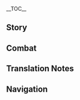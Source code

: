 {{CharacterTabs}}
{{LanguageTabs}}
{{Stub|1={{Meta/VO|tl=1|rm=1}}}}
__TOC__
==Story==
{{VO/Story
|character           = {{ROOTPAGENAME}}
|language            = ja
|name                = 早柚

|vo_01_01_title      = 初めまして…
|vo_01_01_subtitle   = Hello
|vo_01_01_file       = VO_{language}{character} Hello.ogg
|vo_01_01_tx         = 「終末番」早柚、参上。<br />ふぅ～、やる事なかったら、拙は先に寝る。言っておくが、こっそりと拙の頭を撫でるんじゃないぞ。
|vo_01_01_rm         = 
|vo_01_01_tl         = 

|vo_02_01_title      = 世間話・寝る
|vo_02_01_subtitle   = Chat: Asleep
|vo_02_01_file       = VO_{language}{character} Chat - Asleep.ogg
|vo_02_01_tx         = ふぁ～…ぐーぐー…
|vo_02_01_rm         = Fa~... guuguu...
|vo_02_01_tl         = 

|vo_02_02_title      = 世間話・仕事
|vo_02_02_subtitle   = Chat: Work
|vo_02_02_file       = VO_{language}{character} Chat - Work.ogg
|vo_02_02_tx         = 仕事なんかよりお昼寝だ。
|vo_02_02_rm         = 
|vo_02_02_tl         = 

|vo_02_03_title      = 世間話・背伸びる
|vo_02_03_subtitle   = Chat: Height
|vo_02_03_file       = VO_{language}{character} Chat - Height.ogg
|vo_02_03_tx         = いつになったら背が伸びるんだ。
|vo_02_03_rm         = 
|vo_02_03_tl         = 

|vo_03_01_title      = 雨の日…
|vo_03_01_subtitle   = When It Rains
|vo_03_01_file       = VO_{language}{character} When It Rains.ogg
|vo_03_01_tx         = はやく雨宿りを。雨に打たれると背が伸びなくなる！
|vo_03_01_rm         = 
|vo_03_01_tl         = 

|vo_03_02_title      = 雷の日…
|vo_03_02_subtitle   = When Thunder Strikes
|vo_03_02_file       = VO_{language}{character} When Thunder Strikes.ogg
|vo_03_02_tx         = 凄まじい音だ。だが、布団にこもってしまえば安心して眠れる。
|vo_03_02_rm         = 
|vo_03_02_tl         = 

|vo_03_03_title      = 雪の日…
|vo_03_03_subtitle   = When It Snows
|vo_03_03_file       = VO_{language}{character} When It Snows.ogg
|vo_03_03_tx         = 雪の日は身を隠しやすい。例えば「雪降りの術」は、吹きつける雪の力を借りることで自分の身を隠す、他の者が気づく頃には降りしきる雪しか残ってない。ちなみにこのことは、巫女姉さんに教えてはいけないぞ。
|vo_03_03_rm         = 
|vo_03_03_tl         = 

|vo_03_04_title      = 晴れの日…
|vo_03_04_subtitle   = When the Sun Is Out
|vo_03_04_file       = VO_{language}{character} When the Sun Is Out.ogg
|vo_03_04_tx         = 気持ちいい天気、ふぁ～ねむい。
|vo_03_04_rm         = 
|vo_03_04_tl         = 

|vo_03_05_title      = 風の日…
|vo_03_05_subtitle   = When It's Windy
|vo_03_05_file       = VO_{language}{character} When It's Windy.ogg
|vo_03_05_tx         = 風吹く時は逃げる時。
|vo_03_05_rm         = 
|vo_03_05_tl         = 

|vo_03_06_title      = 暴風の日…
|vo_03_06_subtitle   = When the Wind Is Blowing
|vo_03_06_file       = VO_{language}{character} When the Wind Is Blowing.ogg
|vo_03_06_tx         = 風が強すぎて目を開けられない。いっそのこと、そのまま目を閉じて寝てしまおうか。
|vo_03_06_rm         = 
|vo_03_06_tl         = 

|vo_04_01_title      = おはよう…
|vo_04_01_subtitle   = Good Morning
|vo_04_01_file       = VO_{language}{character} Good Morning.ogg
|vo_04_01_tx         = ん…もうあさなのか？あと10分、10分だけ…え、じゃあ5分でもいいから…ふみゃ…
|vo_04_01_rm         = 
|vo_04_01_tl         = 

|vo_04_02_title      = こんにちは…
|vo_04_02_subtitle   = Good Afternoon
|vo_04_02_file       = VO_{language}{character} Good Afternoon.ogg
|vo_04_02_tx         = ね…ねむい。お昼寝の時間はまだ？
|vo_04_02_rm         = 
|vo_04_02_tl         = 

|vo_04_03_title      = こんばんは…
|vo_04_03_subtitle   = Good Evening
|vo_04_03_file       = VO_{language}{character} Good Evening.ogg
|vo_04_03_tx         = 確認完了、周囲に巫女姉さんの姿はないな。今夜はぐっすり眠れるぞ。
|vo_04_03_rm         = 
|vo_04_03_tl         = 

|vo_04_04_title      = おやすみ…
|vo_04_04_subtitle   = Good Night
|vo_04_04_file       = VO_{language}{character} Good Night.ogg
|vo_04_04_tx         = やっと…寝れる…おや…すみ…
|vo_04_04_rm         = 
|vo_04_04_tl         = 

|vo_05_01_title      = {name}自身について・終末番
|vo_05_01_subtitle   = About {character}: Shuumatsuban
|vo_05_01_file       = VO_{language}{character} About {character} - Shuumatsuban.ogg
|vo_05_01_tx         = 拙は「終末番」に所属しているが、与えられた仕事は情報収集だの、盗みだのといった細かい事ばかり。別に…拙がやらなくても問題ないと思う。
|vo_05_01_rm         = 
|vo_05_01_tl         = 

|vo_05_02_title      = {name}自身について・サボる
|vo_05_02_subtitle   = About {character}: Skiving
|vo_05_02_file       = VO_{language}{character} About {character} - Skiving.ogg
|vo_05_02_tx         = 「終末番」の仕事なんか端から意味がない。サボったって、もっと適任の人がやってくれる。だが寝ることは大事だ。長く眠れば、いつか背が伸びるかもしれない。
|vo_05_02_rm         = 
|vo_05_02_tl         = 

|vo_06_01_title      = 見張りについて…
|vo_06_01_subtitle   = About Us: Favor
|vo_06_01_file       = VO_{language}{character} About Us - Favor.ogg
|vo_06_01_tx         = 巫女姉さんが来る時は必ず伝えてくれ。拙はちょっと昼寝…いや、しばらく休むことにする。
|vo_06_01_rm         = 
|vo_06_01_tl         = 

|vo_06_02_title      = 頭を撫でることについて…
|vo_06_02_subtitle   = About Us: Headpats
|vo_06_02_file       = VO_{language}{character} About Us - Headpats.ogg
|vo_06_02_tx         = 頭を撫でたい？うっ、主ならよかろう。だが、ちょっとだけだぞ。背が伸びなくなるのは御免だ！
|vo_06_02_rm         = 
|vo_06_02_tl         = 

|vo_07_01_title      = 「神の目」について…
|vo_07_01_subtitle   = About the [[Vision]]
|vo_07_01_file       = VO_{language}{character} About the Vision.ogg
|vo_07_01_tx         = 両手剣は本当に重たい。忍術だけに頼っていては、持ち上げることすらできない。しかし「神の目」があれば話は別。拙にとって「神の目」は欠かせないものなのだ。
|vo_07_01_rm         = 
|vo_07_01_tl         = 

|vo_07_02_title      = シェアしたいこと…
|vo_07_02_subtitle   = Something to Share
|vo_07_02_file       = VO_{language}{character} Something to Share.ogg
|vo_07_02_tx         = 師匠は拙が最後の世代だとおっしゃってたし、なにせ戦いに向いていない流派だ。逃げたり身を隠したりする術しか学んでいなかったのも、仕方のないこと…
|vo_07_02_rm         = 
|vo_07_02_tl         = 

|vo_07_03_title      = 興味のあること…
|vo_07_03_subtitle   = Interesting Things
|vo_07_03_file       = VO_{language}{character} Interesting Things.ogg
|vo_07_03_tx         = ムジナは知ってるか？タヌキよりもずっとかわいい生き物だ。今度見に行く時、一緒に連れてってやってもいいぞ。
|vo_07_03_rm         = 
|vo_07_03_tl         = 

|vo_08_01_title      = 神里綾華について…
|vo_08_01_subtitle   = About [[Kamisato Ayaka]]
|vo_08_01_file       = VO_{language}{character} About Kamisato Ayaka.ogg
|vo_08_01_tx         = 神里家のお嬢様は、優雅で威厳のあるお方だが、拙が怠けないように、特別に巫女姉さんを監視役として任命した…どうして、こんなことになったのだ…
|vo_08_01_rm         = 
|vo_08_01_tl         = 

|vo_08_02_title      = 神里綾人について…
|vo_08_02_subtitle   = About [[Kamisato Ayato]]
|vo_08_02_file       = VO_{language}{character} About Kamisato Ayato.ogg
|vo_08_02_tx         = 木の上で休んでいると、よく巫女姉さんたちがあのお方の噂をしているのが聞こえる。どうやら仕事で忙しいお方のようだが、理解できぬ。仕事なんかサボってしまえばいいのに…
|vo_08_02_rm         = 
|vo_08_02_tl         = 

|vo_08_03_title      = トーマについて…
|vo_08_03_subtitle   = About [[Thoma]]
|vo_08_03_file       = VO_{language}{character} About Thoma.ogg
|vo_08_03_tx         = 神の目を持ってるくせに、やつは毎回のように忍術を学びたいとしつこく懇願してくる。理解できぬ。睡眠時間を削ってまで教えるなんて…時間がもったいない。
|vo_08_03_rm         = 
|vo_08_03_tl         = 

|vo_08_04_title      = 宵宮について…
|vo_08_04_subtitle   = About [[Yoimiya]]
|vo_08_04_file       = VO_{language}{character} About Yoimiya.ogg
|vo_08_04_tx         = 彼女は会うたびに「タヌキちゃん、お祭りで遊ばへん？」だのと言ってくるが、拙はタヌキなどではない。お祭りにも興味ない。行くことになったとしても、彼女の花火に合わせて忍術を披露するだけ。これが「終末番」の仕事とどう関係すると言うのだ！
|vo_08_04_rm         = 
|vo_08_04_tl         = 

|vo_08_05_title      = 雷電将軍について…
|vo_08_05_subtitle   = About the [[Raiden Shogun]]
|vo_08_05_file       = VO_{language}{character} About the Raiden Shogun.ogg
|vo_08_05_tx         = あのお方は…拙が会えるような御仁ではない。知りたいことがあれば、綾華お嬢様に聞いた方が早い。
|vo_08_05_rm         = 
|vo_08_05_tl         = 

|vo_08_06_title      = 八重神子について…
|vo_08_06_subtitle   = About [[Yae Miko]]
|vo_08_06_file       = VO_{language}{character} About Yae Miko.ogg
|vo_08_06_tx         = 彼女はいつも拙の頭を撫でたがる。対して拙は手を噛む勇気も、反抗する勇気もない。断れば大惨事になりかねないと感じる。しかし、このまま撫でられ続けたら、本当に背が伸びなくなるのでは？ど…どうすればいいのだ…
|vo_08_06_rm         = 
|vo_08_06_tl         = 

|vo_08_07_title      = 荒瀧一斗について…
|vo_08_07_subtitle   = About [[Arataki Itto]]
|vo_08_07_file       = VO_{language}{character} About Arataki Itto.ogg
|vo_08_07_tx         = なぜあんなにやかましい者がいるのだ。しかもあんなに背が高いのはなぜだ！
|vo_08_07_rm         = 
|vo_08_07_tl         = 

|vo_08_08_title      = 久岐忍について…
|vo_08_08_subtitle   = About the [[Kuki Shinobu]]
|vo_08_08_file       = VO_{language}{character} About the Kuki Ninja.ogg
|vo_08_08_tx         = ピンとこない名前だな…待て、荒瀧一斗の子分なのか？ならやつも睡眠を妨害してくるに違いない。何せ同じ穴のムジナ、いや、同じ穴のタヌキっていう言葉があるくらいだからな！
|vo_08_08_rm         = 
|vo_08_08_tl         = 

|vo_09_01_title      = {name}を知る・1
|vo_09_01_subtitle   = More About {character}: I
|vo_09_01_file       = VO_{language}{character} More About {character} - 01.ogg
|vo_09_01_tx         = ふみゃ…ふみゃ…ふみゃ…
|vo_09_01_rm         = Fumya... fumya... fumya...
|vo_09_01_tl         = 

|vo_09_02_title      = {name}を知る・2
|vo_09_02_subtitle   = More About {character}: II
|vo_09_02_file       = VO_{language}{character} More About {character} - 02.ogg
|vo_09_02_tx         = ええっと、忍術流派の名前か？…あれ…思い出せない、まだ目が覚めきってないから、もう一眠りしたら思い出せるかもしれない。
|vo_09_02_rm         = 
|vo_09_02_tl         = 

|vo_09_03_title      = {name}を知る・3
|vo_09_03_subtitle   = More About {character}: III
|vo_09_03_file       = VO_{language}{character} More About {character} - 03.ogg
|vo_09_03_tx         = 主になら教えてもいいぞ。だが、まず笑わないと約束してくれ。でないと、二度と口をききたくなくなるからな。拙の流派は…「嗚呼流」という。<br />拙たちの忍術は敵をもてあそぶことに長けているゆえ、こう名づけられた。だが、しかし、うう…
|vo_09_03_rm         = 
|vo_09_03_tl         = 

|vo_09_04_title      = {name}を知る・4
|vo_09_04_subtitle   = More About {character}: IV
|vo_09_04_file       = VO_{language}{character} More About {character} - 04.ogg
|vo_09_04_tx         = 木登りはできるか？拙は非常に得意だ、主に教えてやってもいいぞ。それと、神社にある木は特にサボり…いや、特に昼寝に適しているのだ。今度、昼寝をしたい時は、拙のところに来るがいい。一緒に登って昼寝するぞ。
|vo_09_04_rm         = 
|vo_09_04_tl         = 

|vo_09_05_title      = {name}を知る・5
|vo_09_05_subtitle   = More About {character}: V
|vo_09_05_file       = VO_{language}{character} More About {character} - 05.ogg
|vo_09_05_tx         = この服は師匠からいただいた物。ムジナを原型に作られており、逃げる時に役立つのだとか…もう一人前だから自分の身は自分で守らなければならないと言われたあと、この服を残し、師匠は去っていった。拙のような身長で、本当に一人前になれたのか？<br />主はこの先も傍にいてくれるか？本当に拙を見捨てないか？
|vo_09_05_rm         = 
|vo_09_05_tl         = 

|vo_10_01_title      = {name}の趣味…
|vo_10_01_subtitle   = {character}'s Hobbies
|vo_10_01_file       = VO_{language}{character} Hobbies.ogg
|vo_10_01_tx         = 帽子を被ると巫女姉さんに見つかる心配をしなくていい。そして一日中ぐっすり眠れる、この世で一番幸せなことだ。
|vo_10_01_rm         = 
|vo_10_01_tl         = 

|vo_10_02_title      = {name}の悩み・勘違い
|vo_10_02_subtitle   = {character}'s Troubles: Misunderstanding
|vo_10_02_file       = VO_{language}{character} Troubles - Misunderstanding.ogg
|vo_10_02_tx         = 初対面の者は拙を見ると「タヌキだ」と騒ぐ。だが、早柚は早柚だ、タヌキなどではない。
|vo_10_02_rm         = 
|vo_10_02_tl         = 

|vo_10_03_title      = {name}の悩み・身長
|vo_10_03_subtitle   = {character}'s Troubles: Height
|vo_10_03_file       = VO_{language}{character} Troubles - Height.ogg
|vo_10_03_tx         = いつになったら背が伸びるのだろうか？同年代の者たちは、すでに拙の倍くらい身長がある…このままではいけない、もっと寝れば必ず背が伸びる！というわけだから、寝るぞ、おやすみ。
|vo_10_03_rm         = 
|vo_10_03_tl         = 

|vo_10_04_title      = {name}の悩み・悪循環
|vo_10_04_subtitle   = {character}'s Troubles: Feedback Loop
|vo_10_04_file       = VO_{language}{character} Troubles - Feedback Loop.ogg
|vo_10_04_tx         = 悩み事が多いと身長が伸びなくなると聞いた…はぁ、一体どうすればいいのだ…
|vo_10_04_rm         = 
|vo_10_04_tl         = 

|vo_10_05_title      = 好きな食べ物…
|vo_10_05_subtitle   = Favorite Food
|vo_10_05_file       = VO_{language}{character} Favorite Food.ogg
|vo_10_05_tx         = 一度にたくさんの活力をまかなえる食べ物、例えばおにぎりだ。起きた後に1つ食べれば、頭がフラフラしなくなり、また寝ることができる。
|vo_10_05_rm         = 
|vo_10_05_tl         = 

|vo_10_06_title      = 嫌いな食べ物…
|vo_10_06_subtitle   = Least Favorite Food
|vo_10_06_file       = VO_{language}{character} Least Favorite Food.ogg
|vo_10_06_tx         = 身長を伸ばしたければ、食べ物の好き嫌いをしてはいけない。そういえば、最近身長に変化がないような…食べる野菜の量が減ったからなのか…だがサラダはお腹いっぱいにならないし、苦いし、うぅ…
|vo_10_06_rm         = 
|vo_10_06_tl         = 

<!-- Receiving a Gift -->
|vo_11_01_title      = 贈り物を受け取る·1
|vo_11_01_subtitle   = Receiving a Gift: I
|vo_11_01_file       = VO_{language}{character} Receiving a Gift - 01.ogg
|vo_11_01_tx         = お腹いっぱい。これで安心して眠れる。
|vo_11_01_rm         = 
|vo_11_01_tl         = 

|vo_11_02_title      = 贈り物を受け取る·2
|vo_11_02_subtitle   = Receiving a Gift: II
|vo_11_02_file       = VO_{language}{character} Receiving a Gift - 02.ogg
|vo_11_02_tx         = 食べているうちに…眠くなってきちゃった。
|vo_11_02_rm         = 
|vo_11_02_tl         = 

|vo_11_03_title      = 贈り物を受け取る·3
|vo_11_03_subtitle   = Receiving a Gift: III
|vo_11_03_file       = VO_{language}{character} Receiving a Gift - 03.ogg
|vo_11_03_tx         = 何とかして…逃げないと。
|vo_11_03_rm         = 
|vo_11_03_tl         = 

|vo_12_01_title      = 誕生日…
|vo_12_01_subtitle   = Birthday
|vo_12_01_file       = VO_{language}{character} Birthday.ogg
|vo_12_01_tx         = 学びたい忍術があるのか？教えてやってもいいが、拙ができるものだけだぞ。ん？なぜ今日は寝てないのかって？あぁ…まだ眠くないのだ。しかも今日は特別な日、寝てしまっては勿体ない。誕生日おめでとうと、拙自身の口から言いたかったのだ。
|vo_12_01_rm         = 
|vo_12_01_tl         = 

|vo_13_01_title      = 突破した感想・起
|vo_13_01_subtitle   = Feelings About Ascension: Intro
|vo_13_01_file       = VO_{language}{character} Feelings About Ascension -  01.ogg
|vo_13_01_tx         = 少しは背が伸びたか？
|vo_13_01_rm         = 
|vo_13_01_tl         = 

|vo_13_02_title      = 突破した感想・承
|vo_13_02_subtitle   = Feelings About Ascension: Building Up
|vo_13_02_file       = VO_{language}{character} Feelings About Ascension -  02.ogg
|vo_13_02_tx         = よし、逃げ足が速くなった、もう捕まらないぞ。
|vo_13_02_rm         = 
|vo_13_02_tl         = 

|vo_13_03_title      = 突破した感想・転
|vo_13_03_subtitle   = Feelings About Ascension: Climax
|vo_13_03_file       = VO_{language}{character} Feelings About Ascension -  03.ogg
|vo_13_03_tx         = 拙ひとりだったら…途中で寝てしまっていたかもしれない…材料集めを手伝ってくれて感謝いたすぞ。
|vo_13_03_rm         = 
|vo_13_03_tl         = 

|vo_13_04_title      = 突破した感想・結
|vo_13_04_subtitle   = Feelings About Ascension: Conclusion
|vo_13_04_file       = VO_{language}{character} Feelings About Ascension -  04.ogg
|vo_13_04_tx         = 師匠が言ってた通り、拙は一人前になったみたいだ。身長は…そんなこと今はもういい、大事なのは…主が拙のそばにいることだ。
|vo_13_04_rm         = 
|vo_13_04_tl         = 
}}

==Combat==
{{Combat VO
|character           = {{ROOTPAGENAME}}
|language            = ja

|skill_1_tx          = ''(Normal Fuufuu Whirlwind Kick)'' 行くぞ。
|skill_1_tl          = Here I go.
|skill_1_rm          = Iku zo.
|skill_2_tx          = ''(Normal Fuufuu Whirlwind Kick)'' さらば。
|skill_2_tl          = Farewell.
|skill_2_rm          = Saraba.
|skill_3_tx          = ''(Normal Fuufuu Whirlwind Kick)'' ドロン。
|skill_3_tl          = Poof.<ref group="TN •">{{lang|''Doron''|ja=ドロン}} is an onomatopoeia indicating a mysterious disappearance of a ghost or a ninja.</ref>
|skill_3_rm          = Doron.
|skill_4_tx          = ''(Stronger Fuufuu Whirlwind Kick)'' 遁走の極意！
|skill_4_tl          = The ultimate mastery of tonjutsu!<ref group="TN •">{{lang|''Tonsou-jutsu''|ja=遁走術|ja_lit=escape-run technique}}, also known as {{lang|''tonjutsu''|ja=遁術|ja_lit=escape technique}}, refers to the ninja art of escape.</ref>
|skill_4_rm          = Tonsou no gokui!
|skill_5_tx          = ''(Stronger Fuufuu Whirlwind Kick)'' 捕まらないぞ。
|skill_5_tl          = Will never get caught.
|skill_5_rm          = Tsukamaranai zo.
|skill_6_tx          = ''(Stronger Fuufuu Whirlwind Kick)'' 風向きに従え。
|skill_6_tl          = Follow the wind direction.
|skill_6_rm          = Kazamuki ni shitagae.

|burst_1_tx          = 分身の術。
|burst_1_tl          = ''{{w|Fenshen|Bunshin}}'' no jutsu (clone technique).
|burst_1_rm          = Bunshin no jutsu.
|burst_2_tx          = 出てこい。
|burst_2_tl          = Come on out.
|burst_2_rm          = Dete koi.
|burst_3_tx          = ドドーン！
|burst_3_tl          = Baaang!<ref group="TN •">{{lang|''Dodon''|ja=ドドン}} is an onomatopoeia for an explosive sound such as that of a drum, an earthquake, and an artillery.</ref>
|burst_3_rm          = Dodoon!

|sprint-s_1_tx       = 疾風の如く。
|sprint-s_1_tl       = Like a gale.<ref group="TN •">Probably from {{lang|"let your rapidity be that of the wind"|ja=疾きこと風の如く|ja_rm=hayaki koto kaze no gotoku}}, the first of the {{w|Fūrinkazan|Fuurinkazan}}, or a set of four mottos used by the Japanese warlord {{w|Takeda Shingen}} (1521–1573), who is allegedly known to have established a secret network of {{w|Kunoichi|female ninjas}}. It in turn originates from an ancient Chinese phrase {{lang|zh=其疾如風}} in {{w|Sun Tzu}}'s ''{{w|The Art of War}}'' (5th century BC).</ref>
|sprint-s_1_rm       = Hayate no gotoku.
|sprint-s_2_file     = Sprint Start 02,Sprint Start 03


|glider_1_file       = Deploying Wind Glider 01,Deploying Wind Glider 02,Deploying Wind Glider 03

|chest_1_tx          = この箱…中で寝れるかも。
|chest_1_tl          = This box... maybe I can take a nap in it.
|chest_1_rm          = Kono hako... naka de nereru kamo.
|chest_2_tx          = お手柄だ！じゃあ寝てもいいか？
|chest_2_tl          = What an achievement! Now can I go to sleep?
|chest_2_rm          = O-tegara da! Jaa nete mo ii ka?
|chest_3_tx          = 背が伸びる品はあるか？
|chest_3_tl          = Is there any item useful to increase height?
|chest_3_rm          = Se ga nobiru shina wa aruka?

|low-hp_1_tx         = 逃げる時は、えーっと…
|low-hp_1_tl         = When fleeing, um...
|low-hp_1_rm         = Nigeru toki wa, eetto...
|low-hp_2_tx         = 頭がフラフラ…
|low-hp_2_tl         = My head is dizzy...
|low-hp_2_rm         = Atama ga furafura...
|low-hp_3_tx         = ふぐぅ、しんどい。
|low-hp_3_tl         = Ugh, so hard.
|low-hp_3_rm         = Fuguu, shindoi.


|fallen_1_tx         = 逃げられ…なかった…
|fallen_1_tl         = Couldn't... escape...
|fallen_1_rm         = Nigerare... nakatta...
|fallen_2_tx         = おや…すみ…
|fallen_2_tl         = Good... night...
|fallen_2_rm         = Oya... sumi...
|fallen_3_tx         = サボらなければよかった…
|fallen_3_tl         = Shouldn't have skipped work...
|fallen_3_rm         = Saboranakereba yokatta...

|hit-l_1_tx          = いた。
|hit-l_1_tl          = Ouch.
|hit-l_1_rm          = Ita.
|hit-l_2_file        = Light Hit Taken 02,Light Hit Taken 03,Light Hit Taken 04,Light Hit Taken 05,Light Hit Taken 06

|hit-h_1_tx          = 避けれない。
|hit-h_1_tl          = Can't dodge.
|hit-h_1_rm          = Yokerenai.
|hit-h_2_tx          = ぐうっ、倒れそうだ。
|hit-h_2_tl          = Ugh, I'm about to pass out.
|hit-h_2_rm          = Guu', taoresou da.
|hit-h_3_file        = Heavy Hit Taken 03,Heavy Hit Taken 04,Heavy Hit Taken 05,Heavy Hit Taken 06

|join_1_tx           = ねむい…
|join_1_tl           = Sleepy...
|join_1_rm           = Nemui...
|join_2_tx           = 寝てもいいか？
|join_2_tl           = Can I go to sleep?
|join_2_rm           = Nete mo ii ka?
|join_3_tx           = うっ、見つかってしまった…
|join_3_tl           = Ew, finally I got caught...
|join_3_rm           = U', mitsukatte shimatta...

|idle_1_file         = Standby 01, Standby 02

|atk-l_1_file        = Light Attack 01,Light Attack 02,Light Attack 03,Light Attack 04,Light Attack 05,Light Attack 06,Light Attack 07

|atk-m_1_file        = Mid Attack 01,Mid Attack 02,Mid Attack 03

|atk-h_1_file        = Heavy Attack 01,Heavy Attack 02,Heavy Attack 03

|climb_1_file        = Climbing 01,Climbing 02,Climbing 03,Climbing 04,Climbing 05

|climb-b_1_file      = Climbing Breath 01,Climbing Breath 02,Climbing Breath 03

|jump_1_file         = Jumping 01,Jumping 02,Jumping 03,Jumping 04,Jumping 05
}}

==Translation Notes==
{{Reflist|group=TN •}}

==Navigation==
{{Character Navbox|type=playable|link type=vo-ja}}